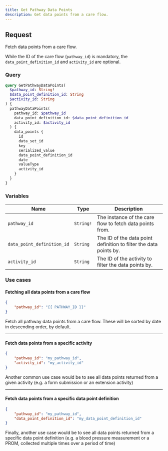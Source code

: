 ```yaml
---
title: Get Pathway Data Points
description: Get data points from a care flow.
---
```


## Request

Fetch data points from a care flow.

While the ID of the care flow (`pathway_id`) is mandatory, the `data_point_definition_id` and `activity_id` are optional.

### Query

```graphql
query GetPathwayDataPoints(
  $pathway_id: String!
  $data_point_definition_id: String
  $activity_id: String
) {
  pathwayDataPoints(
    pathway_id: $pathway_id
    data_point_definition_id: $data_point_definition_id
    activity_id: $activity_id
  ) {
    data_points {
      id
      data_set_id
      key
      serialized_value
      data_point_definition_id
      date
      valueType
      activity_id
    }
  }
}
```

### Variables

| Name | Type | Description |
| ---- | ---- | ----------- |
| `pathway_id` | `String!` | The instance of the care flow to fetch data points from. |
| `data_point_definition_id` | `String` | The ID of the data point definition to filter the data points by. |
| `activity_id` | `String` | The ID of the activity to filter the data points by. |

### Use cases

#### Fetching all data points from a care flow
    
```json
{
    "pathway_id": "{{ PATHWAY_ID }}"
}
```

Fetch all pathway data points from a care flow. These will be sorted by date in descending order, by default.

---

#### Fetch data points from a specific activity


```json
{
    "pathway_id": "my_pathway_id",
    "activity_id": "my_activity_id"
}
```
Another common use case would be to see all data points returned from a given activity (e.g. a form submission or an extension activity)

---

#### Fetch data points from a specific data point definition


```json
{
    "pathway_id": "my_pathway_id",
    "data_point_definition_id": "my_data_point_definition_id"
}
```

Finally, another use case would be to see all data points returned from a specific data point definition (e.g. a blood pressure measurement or a PROM, collected multiple times over a period of time)

